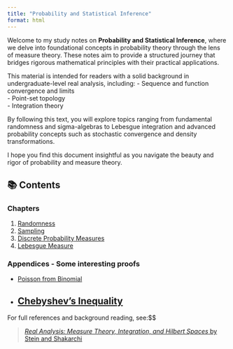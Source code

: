 ```yaml
---
title: "Probability and Statistical Inference"
format: html
---
```


Welcome to my study notes on **Probability and Statistical Inference**, where we delve into foundational concepts in probability theory through the lens of measure theory. These notes aim to provide a structured journey that bridges rigorous mathematical principles with their practical applications.

This material is intended for readers with a solid background in undergraduate-level real analysis, including:
- Sequence and function convergence and limits  
- Point-set topology  
- Integration theory  

By following this text, you will explore topics ranging from fundamental randomness and sigma-algebras to Lebesgue integration and advanced probability concepts such as stochastic convergence and density transformations.

I hope you find this document insightful as you navigate the beauty and rigor of probability and measure theory.

## 📚 Contents
### Chapters

1. [Randomness](pdfs/chapter-01-randomness.pdf)  
2. [Sampling](pdfs/chapter-02-sampling.pdf)  
3. [Discrete Probability Measures](pdfs/chapter-03-discrete.pdf)  
4. [Lebesgue Measure](pdfs/chapter-04-lebesgue.pdf)  
<!-- 5. [Sigma-Algebra](pdfs/chapter-05-sigma-algebra.pdf)  
6. [Measurable Maps](pdfs/chapter-06-measurable-maps.pdf)  
7. [Stochastic Convergence](pdfs/chapter-07-stochastic.pdf)  
8. [Bayes’ Rule](pdfs/chapter-08-bayes.pdf)  
9. [Combinatorics and Estimating Proportions](pdfs/chapter-09-combinatorics.pdf)  
10. [Cumulative Density Function](pdfs/chapter-10-cdf.pdf)  
11. [Probability Density Function](pdfs/chapter-11-pdf.pdf)  
12. [Transformation of Density](pdfs/chapter-12-transform.pdf)  
13. [Lebesgue Integration](pdfs/chapter-13-integration.pdf)  
14. [MGFs and Characteristic Functions](pdfs/chapter-14-mgf.pdf)  
15. [The General Prediction Problem](pdfs/chapter-15-prediction.pdf)  
16. [The Gaussian Distribution](pdfs/chapter-16-gaussian.pdf)  
17. [Introduction to Asymptotic Theory](pdfs/chapter-17-asymptotic.pdf) -->

### Appendices - Some interesting proofs
<!-- - [Central Limit Theorem](pdfs/proofs-clt.pdf) -->
- [Poisson from Binomial](pdfs/proofs-poisson.pdf)
- [Chebyshev's Inequality](pdfs/proofs-chebyshev.pdf)
---

For full references and background reading, see:$$

> [_Real Analysis: Measure Theory, Integration, and Hilbert Spaces_ by Stein and Shakarchi](https://press.princeton.edu/books/hardcover/9780691113869/real-analysis?srsltid=AfmBOoomihathIAitkPFegt30HUeOqi0tzB_kyRvrO_ASRr7b_UX62yY)